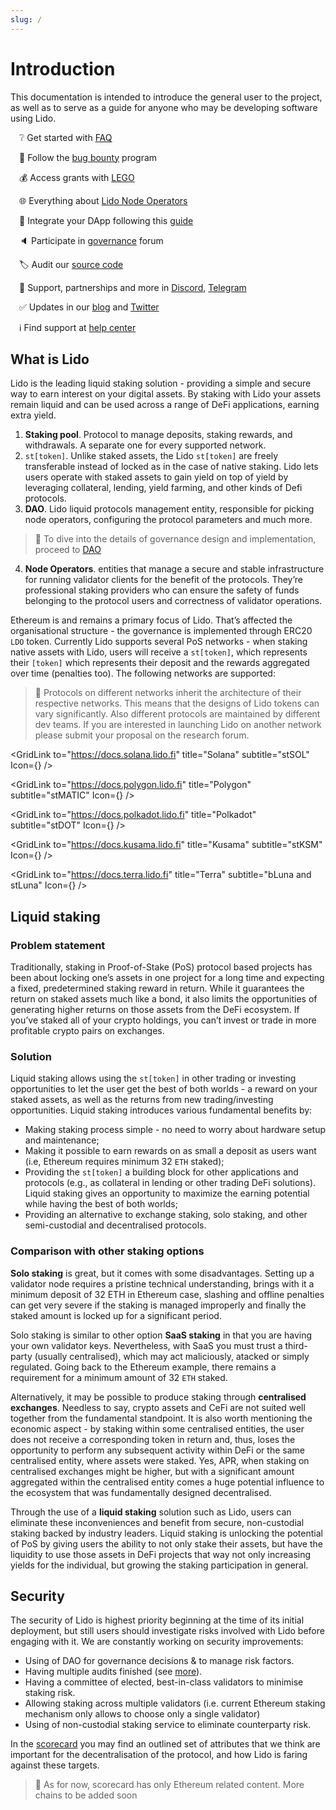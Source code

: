```yaml
---
slug: /
---
```



# Introduction

This documentation is intended to introduce the general user to the project, as well as to serve as a guide for anyone who may be developing software using Lido.

&emsp;❔ Get started with [FAQ](https://lido.fi/faq)

&emsp;🐞 Follow the [bug bounty](https://immunefi.com/bounty/lido/) program

&emsp;💰 Access grants with [LEGO](https://lego.lido.fi)

&emsp;🌐 Everything about [Lido Node Operators](https://operatorportal.lido.fi/)

&emsp;🔗 Integrate your DApp following this [guide](https://docs.lido.fi/guides/steth-integration-guide)

&emsp;🔈 Participate in [governance](https://research.lido.fi/) forum

&emsp;🏷️ Audit our [source code](https://github.com/lidofinance)

&emsp;🤝 Support, partnerships and more in [Discord](https://discord.gg/vgdPfhZ), [Telegram](https://t.me/lidofinance)

&emsp;✅ Updates in our [blog](https://blog.lido.fi/) and [Twitter](https://twitter.com/lidofinance)

&emsp;ℹ️ Find support at [help center](https://help.lido.fi/)

## What is Lido

Lido is the leading liquid staking solution - providing a simple and secure way to earn interest on your digital assets. By staking with Lido your assets remain liquid and can be used across a range of DeFi applications, earning extra yield.

1. **Staking pool**. Protocol to manage deposits, staking rewards, and withdrawals. A separate one for every supported network.
2. `st[token]`. Unlike staked assets, the Lido `st[token]` are freely transferable instead of locked as in the case of native staking. Lido lets users operate with staked assets to gain yield on top of yield by leveraging collateral, lending, yield farming, and other kinds of Defi protocols.
3. **DAO**. Lido liquid protocols management entity, responsible for picking node operators, configuring the protocol parameters and much more.

> 📝 To dive into the details of governance design and implementation, proceed to [DAO](lido-dao.md)

4. **Node Operators**. entities that manage a secure and stable infrastructure for running validator clients for the benefit of the protocols. They’re professional staking providers who can ensure the safety of funds belonging to the protocol users and correctness of validator operations.

Ethereum is and remains a primary focus of Lido. That’s affected the organisational structure - the governance is implemented through ERC20 `LDO` token. Currently Lido supports several PoS networks - when staking native assets with Lido, users will receive a `st[token]`, which represents their `[token]` which represents their deposit and the rewards aggregated over time (penalties too). The following networks are supported:

> 📝 Protocols on different networks inherit the architecture of their respective networks. This means that the designs of Lido tokens can vary significantly. Also different protocols are maintained by different dev teams. If you are interested in launching Lido on another network please submit your proposal on the research forum.

<Grid>

<GridLink
  to="https://docs.solana.lido.fi"
  title="Solana"
  subtitle="stSOL"
  Icon={<SolanaIcon />}
/>

<GridLink
  to="https://docs.polygon.lido.fi"
  title="Polygon"
  subtitle="stMATIC"
  Icon={<PolygonIcon />}
/>

<GridLink
  to="https://docs.polkadot.lido.fi"
  title="Polkadot"
  subtitle="stDOT"
  Icon={<PolkadotIcon />}
/>

<GridLink
  to="https://docs.kusama.lido.fi"
  title="Kusama"
  subtitle="stKSM"
  Icon={<KusamaIcon />}
/>

<GridLink
  to="https://docs.terra.lido.fi"
  title="Terra"
  subtitle="bLuna and stLuna"
  Icon={<TerraIcon />}
/>

</Grid>

## Liquid staking

### Problem statement

Traditionally, staking in Proof-of-Stake (PoS) protocol based projects has been about locking one’s assets in one project for a long time and expecting a fixed, predetermined staking reward in return. While it guarantees the return on staked assets much like a bond, it also limits the opportunities of generating higher returns on those assets from the DeFi ecosystem. If you’ve staked all of your crypto holdings, you can’t invest or trade in more profitable crypto pairs on exchanges.

### Solution

Liquid staking allows using the `st[token]` in other trading or investing opportunities to let the user get the best of both worlds - a reward on your staked assets, as well as the returns from new trading/investing opportunities. Liquid staking introduces various fundamental benefits by:
- Making staking process simple - no need to worry about hardware setup and maintenance;
- Making it possible to earn rewards on as small a deposit as users want (i.e, Ethereum requires minimum 32 `ETH` staked);
- Providing the `st[token]` a building block for other applications and protocols (e.g., as collateral in lending or other trading DeFi solutions). Liquid staking gives an opportunity to maximize the earning potential while having the best of both worlds;
- Providing an alternative to exchange staking, solo staking, and other semi-custodial and decentralised protocols.

### Comparison with other staking options

**Solo staking** is great, but it comes with some disadvantages. Setting up a validator node requires a pristine technical understanding, brings with it a minimum deposit of 32 ETH in Ethereum case, slashing and offline penalties can get very severe if the staking is managed improperly and finally the staked amount is locked up for a significant period.

Solo staking is similar to other option **SaaS staking** in that you are having your own validator keys. Nevertheless, with SaaS you must trust a third-party (usually centralised), which may act maliciously, atacked or simply regulated. Going back to the Ethereum example, there remains a requirement for a minimum amount of 32 `ETH` staked.

Alternatively, it may be possible to produce staking through **centralised exchanges**. Needless to say, crypto assets and CeFi are not suited well together from the fundamental standpoint. It is also worth mentioning the economic aspect - by staking within some centralised entities, the user does not receive a corresponding token in return and, thus, loses the opportunity to perform any subsequent activity within DeFi or the same centralised entity, where assets were staked. Yes, APR, when staking on centralised exchanges might be higher, but with a significant amount aggregated within the centralised entity comes a huge potential influence to the ecosystem that was fundamentally designed decentralised.

Through the use of a **liquid staking** solution such as Lido, users can eliminate these inconveniences and benefit from secure, non-custodial staking backed by industry leaders. Liquid staking is unlocking the potential of PoS by giving users the ability to not only stake their assets, but have the liquidity to use those assets in DeFi projects that way not only increasing yields for the individual, but growing the staking participation in general.

## Security

The security of Lido is highest priority beginning at the time of its initial deployment, but still users should investigate risks involved with Lido before engaging with it. We are constantly working on security improvements:

- Using of DAO for governance decisions & to manage risk factors.
- Having multiple audits finished (see [more](https://github.com/lidofinance/audits)).
- Having a committee of elected, best-in-class validators to minimise staking risk.
- Allowing staking across multiple validators (i.e. current Ethereum staking mechanism only allows to choose only a single validator)
- Using of non-custodial staking service to eliminate counterparty risk.

In the [scorecard](https://scorecard.lido.fi/) you may find an  outlined set of attributes that we think are important for the decentralisation of the protocol, and how Lido is faring against these targets.

> 📝 As for now, scorecard has only Ethereum related content. More chains to be added soon
